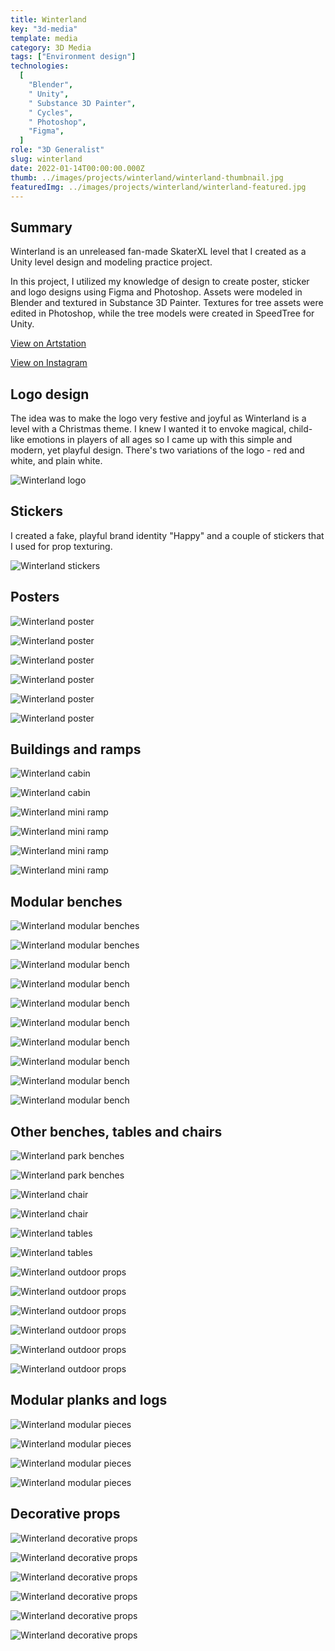 ---
title: Winterland
key: "3d-media"
template: media
category: 3D Media
tags: ["Environment design"]
technologies:
  [
    "Blender",
    " Unity",
    " Substance 3D Painter",
    " Cycles",
    " Photoshop",
    "Figma",
  ]
role: "3D Generalist"
slug: winterland
date: 2022-01-14T00:00:00.000Z
thumb: ../images/projects/winterland/winterland-thumbnail.jpg
featuredImg: ../images/projects/winterland/winterland-featured.jpg
---



<Summary>

## Summary

<Grid2>

Winterland is an unreleased fan-made SkaterXL level that I created as a Unity level design and modeling practice project.

In this project, I utilized my knowledge of design to create poster, sticker and logo designs using Figma and Photoshop. Assets were modeled in Blender and textured in Substance 3D Painter. Textures for tree assets were edited in Photoshop, while the tree models were created in SpeedTree for Unity.

</Grid2>

<div className="social-links">

<Social>

<a href="https://www.artstation.com/artwork/wJVe1X" className="social-icon">

<FaArtstation />

<span>

View on Artstation

</span>

</a>

</Social>

<Social>

<a href="https://www.instagram.com/p/CYRcSQrqx2Z/" className="social-icon">

<FaInstagram />

<span>

View on Instagram

</span>

</a>

</Social>

</div>

</Summary>

<PSpacing>

## Logo design

<PSpacing2>

The idea was to make the logo very festive and joyful as Winterland is a level with a Christmas theme. I knew I wanted it to envoke magical, child-like emotions in players of all ages so I came up with this simple and modern, yet playful design. There's two variations of the logo - red and white, and plain white.

</PSpacing2>

</PSpacing>

<Item>

![Winterland logo](../images/projects/winterland/winterland-10.jpg "Winterland logo")

</Item>

<PSpacing>

## Stickers

<PSpacing2>

I created a fake, playful brand identity "Happy" and a couple of stickers that I used for prop texturing.

</PSpacing2>

</PSpacing>

<Item>

![Winterland stickers](../images/projects/winterland/winterland-11.jpg "Winterland logo")

</Item>

<PSpacing>

## Posters

</PSpacing>

<Grid2>

<Item>

![Winterland poster](../images/projects/winterland/winterland-13.jpg "Winterland poster")

</Item>

<Item>

![Winterland poster](../images/projects/winterland/winterland-14.jpg "Winterland poster")

</Item>

<Item>

![Winterland poster](../images/projects/winterland/winterland-16.jpg "Winterland poster")

</Item>

<Item>

![Winterland poster](../images/projects/winterland/winterland-17.jpg "Winterland poster")

</Item>

<Item>

![Winterland poster](../images/projects/winterland/winterland-15.jpg "Winterland poster")

</Item>

<Item>

![Winterland poster](../images/projects/winterland/winterland-18.jpg "Winterland poster")

</Item>

</Grid2>

<PSpacing>

## Buildings and ramps

</PSpacing>

<Grid2>

<Item>

![Winterland cabin](../images/projects/winterland/winterland-1.jpg "Winterland cabin")

</Item>

<Item>

![Winterland cabin](../images/projects/winterland/winterland-1-wireframe.jpg "Winterland cabin")

</Item>

<Item>

![Winterland mini ramp](../images/projects/winterland/winterland-2.jpg "Winterland mini ramp")

</Item>

<Item>

![Winterland mini ramp](../images/projects/winterland/winterland-2-wireframe.jpg "Winterland mini ramp")

</Item>

<Item>

![Winterland mini ramp](../images/projects/winterland/winterland-3.jpg "Winterland mini ramp")

</Item>

<Item>

![Winterland mini ramp](../images/projects/winterland/winterland-3-wireframe.jpg "Winterland mini ramp")

</Item>

</Grid2>

<PSpacing>

## Modular benches

</PSpacing>

<Grid2>

<Item>

![Winterland modular benches](../images/projects/winterland/allbenches1-3.jpg "Winterland modular benches")

</Item>

<Item>

![Winterland modular benches](../images/projects/winterland/allbenches1-1.jpg "Winterland modular benches")

</Item>

</Grid2>

<Spacing />

<Grid4>

<Item>

![Winterland modular bench](../images/projects/winterland/bench1-3.jpg "Winterland modular bench")

</Item>

<Item>

![Winterland modular bench](../images/projects/winterland/bench1-1.jpg "Winterland modular bench")

</Item>

<Item>

![Winterland modular bench](../images/projects/winterland/bench2-3.jpg "Winterland modular bench")

</Item>

<Item>

![Winterland modular bench](../images/projects/winterland/bench2-1.jpg "Winterland modular bench")

</Item>

<Item>

![Winterland modular bench](../images/projects/winterland/bench3-3.jpg "Winterland modular bench")

</Item>

<Item>

![Winterland modular bench](../images/projects/winterland/bench3-1.jpg "Winterland modular bench")

</Item>

<Item>

![Winterland modular bench](../images/projects/winterland/bench4-3.jpg "Winterland modular bench")

</Item>

<Item>

![Winterland modular bench](../images/projects/winterland/bench4-1.jpg "Winterland modular bench")

</Item>

</Grid4>

<PSpacing>

## Other benches, tables and chairs

</PSpacing>

<Grid2>

<Item>

![Winterland park benches](../images/projects/winterland/bench5-3.jpg "Winterland park benches")

</Item>

<Item>

![Winterland park benches](../images/projects/winterland/bench5-1.jpg "Winterland park benches")

</Item>

<Item>

![Winterland chair](../images/projects/winterland/chair-3.jpg "Winterland chair")

</Item>

<Item>

![Winterland chair](../images/projects/winterland/chair-1.jpg "Winterland chair")

</Item>

<Item>

![Winterland tables](../images/projects/winterland/table-set-3.jpg "Winterland tables")

</Item>

<Item>

![Winterland tables](../images/projects/winterland/table-set-1.jpg "Winterland tables")

</Item>

<Item>

![Winterland outdoor props](../images/projects/winterland/winterland-7.jpg "Winterland outdoor props")

</Item>

<Item>

![Winterland outdoor props](../images/projects/winterland/winterland-7-wireframe.jpg "Winterland outdoor props")

</Item>

<Item>

![Winterland outdoor props](../images/projects/winterland/winterland-8.jpg "Winterland outdoor props")

</Item>

<Item>

![Winterland outdoor props](../images/projects/winterland/winterland-8-wireframe.jpg "Winterland outdoor props")

</Item>

<Item>

![Winterland outdoor props](../images/projects/winterland/winterland-9.jpg "Winterland outdoor props")

</Item>

<Item>

![Winterland outdoor props](../images/projects/winterland/winterland-9-wireframe.jpg "Winterland outdoor props")

</Item>

</Grid2>

<PSpacing>

## Modular planks and logs

</PSpacing>

<Grid2>

<Item>

![Winterland modular pieces](../images/projects/winterland/winterland-4.jpg "Winterland modular pieces")

</Item>

<Item>

![Winterland modular pieces](../images/projects/winterland/winterland-4-wireframe.jpg "Winterland modular pieces")

</Item>

<Item>

![Winterland modular pieces](../images/projects/winterland/winterland-5.jpg "Winterland modular pieces")

</Item>

<Item>

![Winterland modular pieces](../images/projects/winterland/winterland-5-wireframe.jpg "Winterland modular pieces")

</Item>

</Grid2>

<PSpacing>

## Decorative props

</PSpacing>

<Grid2>

<Item>

![Winterland decorative props](../images/projects/winterland/bar-cart-3.jpg "Winterland decorative props")

</Item>

<Item>

![Winterland decorative props](../images/projects/winterland/bar-cart-1.jpg "Winterland decorative props")

</Item>

<Item>

![Winterland decorative props](../images/projects/winterland/winterland-6.jpg "Winterland decorative props")

</Item>

<Item>

![Winterland decorative props](../images/projects/winterland/winterland-6-wireframe.jpg "Winterland decorative props")

</Item>

<Item>

![Winterland decorative props](../images/projects/winterland/dishes-2.jpg "Winterland decorative props")

</Item>

<Item>

![Winterland decorative props](../images/projects/winterland/dishes-1.jpg "Winterland decorative props")

</Item>

</Grid2>

<PreFooter />
